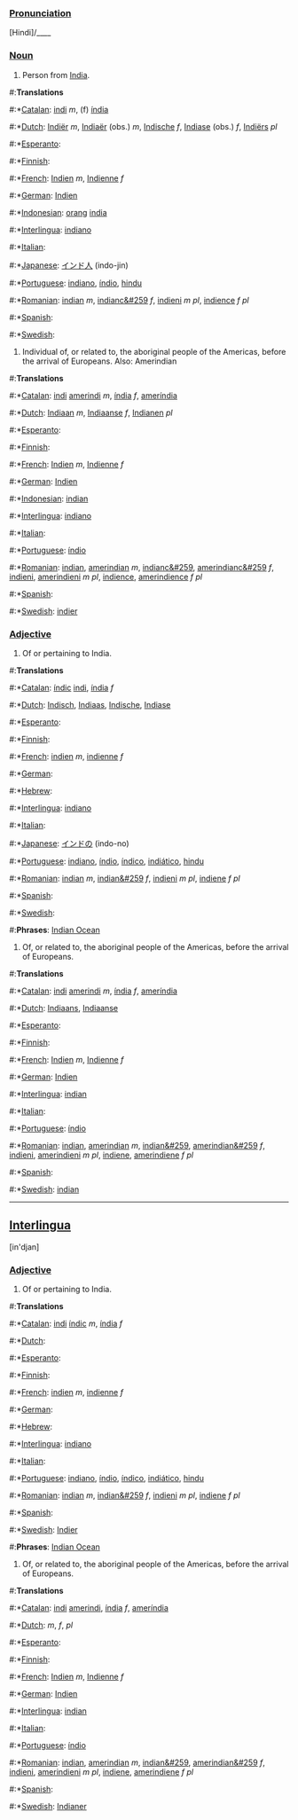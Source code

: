 ===[[Pronunciation]]===
[Hindi]/____

===[[Noun]]===

# Person from [[India]].

#:'''Translations'''

#:*[[Catalan]]: [[indi]] ''m'', (f) [[índia]]
#:*[[Dutch]]: [[Indiër]] ''m'', [[Indiaër]] (obs.) ''m'', [[Indische]] ''f'', [[Indiase]] (obs.) ''f'', [[Indiërs]] ''pl''
#:*[[Esperanto]]: [[]]
#:*[[Finnish]]: [[]]
#:*[[French]]: [[Indien]] ''m'', [[Indienne]] ''f''
#:*[[German]]: [[Indien]]
#:*[[Indonesian]]: [[orang]] [[india]]
#:*[[Interlingua]]: [[indiano]]
#:*[[Italian]]: [[]]
#:*[[Japanese]]: [[インド人]] (indo-jin)
#:*[[Portuguese]]: [[indiano]], [[índio]], [[hindu]]
#:*[[Romanian]]: [[indian]] ''m'', [[indianc&#259]] ''f'', [[indieni]] ''m pl'',  [[indience]] ''f pl''
#:*[[Spanish]]: [[]]
#:*[[Swedish]]: [[]]

#Individual of, or related to, the aboriginal people of the Americas, before the arrival of Europeans. Also: Amerindian

#:'''Translations'''
#:*[[Catalan]]: [[indi]] [[amerindi]] ''m'', [[índia]] ''f'', [[ameríndia]]
#:*[[Dutch]]: [[Indiaan]] ''m'', [[Indiaanse]] ''f'', [[Indianen]] ''pl''
#:*[[Esperanto]]: [[]]
#:*[[Finnish]]: [[]]
#:*[[French]]: [[Indien]] ''m'', [[Indienne]] ''f''
#:*[[German]]: [[Indien]]
#:*[[Indonesian]]: [[indian]]
#:*[[Interlingua]]: [[indiano]]
#:*[[Italian]]: [[]]
#:*[[Portuguese]]: [[índio]]
#:*[[Romanian]]: [[indian]], [[amerindian]] ''m'', [[indianc&#259]], [[amerindianc&#259]] ''f'', [[indieni]], [[amerindieni]] ''m pl'',  [[indience]], [[amerindience]] ''f pl''
#:*[[Spanish]]: [[]]
#:*[[Swedish]]: [[indier]]

===[[Adjective]]===

# Of or pertaining to India.

#:'''Translations'''

#:*[[Catalan]]: [[índic]] [[indi]], [[índia]] ''f''
#:*[[Dutch]]: [[Indisch]], [[Indiaas]], [[Indische]], [[Indiase]]
#:*[[Esperanto]]: [[]]
#:*[[Finnish]]: [[]]
#:*[[French]]: [[indien]] ''m'', [[indienne]] ''f''
#:*[[German]]: [[]]
#:*[[Hebrew]]: [[]]
#:*[[Interlingua]]: [[indiano]]
#:*[[Italian]]: [[]]
#:*[[Japanese]]: [[インドの]] (indo-no)
#:*[[Portuguese]]: [[indiano]], [[índio]], [[índico]], [[indiático]], [[hindu]]
#:*[[Romanian]]: [[indian]] ''m'', [[indian&#259]] ''f'', [[indieni]] ''m pl'',  [[indiene]] ''f pl''
#:*[[Spanish]]: [[]]
#:*[[Swedish]]: [[]]

#:'''Phrases''': [[w:Indian Ocean|Indian Ocean]]

#Of, or related to, the aboriginal people of the Americas, before the arrival of Europeans.

#:'''Translations'''
#:*[[Catalan]]: [[indi]] [[amerindi]] ''m'', [[índia]] ''f'', [[ameríndia]]
#:*[[Dutch]]: [[Indiaans]], [[Indiaanse]]
#:*[[Esperanto]]: [[]]
#:*[[Finnish]]: [[]]
#:*[[French]]: [[Indien]] ''m'', [[Indienne]] ''f''
#:*[[German]]: [[Indien]]
#:*[[Interlingua]]: [[indian]]
#:*[[Italian]]: [[]]
#:*[[Portuguese]]: [[índio]]
#:*[[Romanian]]: [[indian]], [[amerindian]] ''m'', [[indian&#259]], [[amerindian&#259]] ''f'', [[indieni]], [[amerindieni]] ''m pl'',  [[indiene]], [[amerindiene]] ''f pl''
#:*[[Spanish]]: [[]]
#:*[[Swedish]]: [[indian]]
----
==[[Interlingua]]==
[in'djan]

===[[Adjective]]===

# Of or pertaining to India.

#:'''Translations'''
#:*[[Catalan]]: [[indi]] [[índic]] ''m'', [[índia]] ''f''
#:*[[Dutch]]: [[]]
#:*[[Esperanto]]: [[]]
#:*[[Finnish]]: [[]]
#:*[[French]]: [[indien]] ''m'', [[indienne]] ''f''
#:*[[German]]: [[]]
#:*[[Hebrew]]: [[]]
#:*[[Interlingua]]: [[indiano]]
#:*[[Italian]]: [[]]
#:*[[Portuguese]]: [[indiano]], [[índio]], [[índico]], [[indiático]], [[hindu]]
#:*[[Romanian]]: [[indian]] ''m'', [[indian&#259]] ''f'', [[indieni]] ''m pl'',  [[indiene]] ''f pl''
#:*[[Spanish]]: [[]]
#:*[[Swedish]]: [[Indier]]
#:'''Phrases''': [[w:Indian Ocean|Indian Ocean]]

#Of, or related to, the aboriginal people of the Americas, before the arrival of Europeans.

#:'''Translations'''
#:*[[Catalan]]: [[indi]] [[amerindi]], [[índia]] ''f'', [[ameríndia]]
#:*[[Dutch]]: [[]] ''m'', [[]]  ''f'', [[]] ''pl''
#:*[[Esperanto]]: [[]]
#:*[[Finnish]]: [[]]
#:*[[French]]: [[Indien]] ''m'', [[Indienne]]  ''f''
#:*[[German]]: [[Indien]]
#:*[[Interlingua]]: [[indian]]
#:*[[Italian]]: [[]]
#:*[[Portuguese]]: [[índio]]
#:*[[Romanian]]: [[indian]], [[amerindian]] ''m'', [[indian&#259]], [[amerindian&#259]] ''f'', [[indieni]], [[amerindieni]] ''m pl'',  [[indiene]], [[amerindiene]] ''f pl''
#:*[[Spanish]]: [[]]
#:*[[Swedish]]: [[Indianer]]
